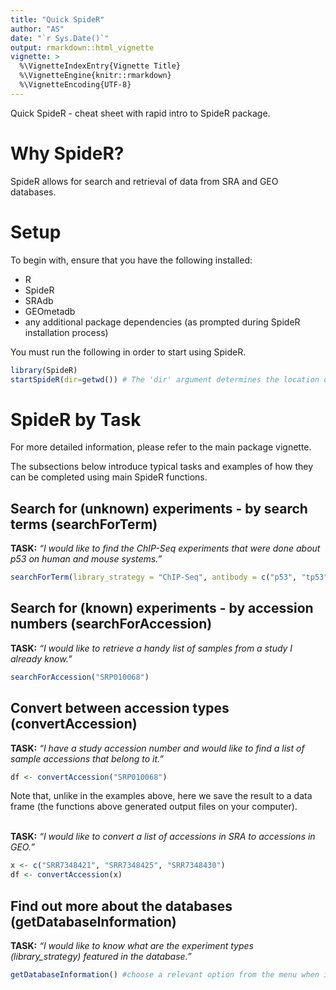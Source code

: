 ```yaml
---
title: "Quick SpideR"
author: "AS"
date: "`r Sys.Date()`"
output: rmarkdown::html_vignette
vignette: >
  %\VignetteIndexEntry{Vignette Title}
  %\VignetteEngine{knitr::rmarkdown}
  %\VignetteEncoding{UTF-8}
---
```



Quick SpideR - cheat sheet with rapid intro to SpideR package.


# Why SpideR?
SpideR allows for search and retrieval of data from SRA and GEO databases.  



# Setup
To begin with, ensure that you have the following installed:

- R
- SpideR
- SRAdb
- GEOmetadb
- any additional package dependencies (as prompted during SpideR installation process)


You must run the following in order to start using SpideR.  

```r
library(SpideR)
startSpideR(dir=getwd()) # The 'dir' argument determines the location of large database files
```


# SpideR by Task
For more detailed information, please refer to the main package vignette.  

The subsections below introduce typical tasks and examples of how they can be completed using main SpideR functions.  


## Search for (unknown) experiments - by search terms (searchForTerm)

**TASK:** *"I would like to find the ChIP-Seq experiments that were done about p53 on human and mouse systems."*  
```r
searchForTerm(library_strategy = "ChIP-Seq", antibody = c("p53", "tp53"), species = c("9606", "10090"))
```



## Search for (known) experiments - by accession numbers (searchForAccession)

**TASK:** *"I would like to retrieve a handy list of samples from a study I already know."*  
```r
searchForAccession("SRP010068")
```


## Convert between accession types (convertAccession)
**TASK:** *"I have a study accession number and would like to find a list of sample accessions that belong to it."*  
```r
df <- convertAccession("SRP010068") 
```

Note that, unlike in the examples above, here we save the result to a data frame (the functions above generated output files on your computer).  
<br>


**TASK:** *"I would like to convert a list of accessions in SRA to accessions in GEO."*  
```r
x <- c("SRR7348421", "SRR7348425", "SRR7348430")
df <- convertAccession(x)
```



## Find out more about the databases (getDatabaseInformation)

**TASK:** *"I would like to know what are the experiment types (library_strategy) featured in the database."*
```r
getDatabaseInformation() #choose a relevant option from the menu when it appears
```



